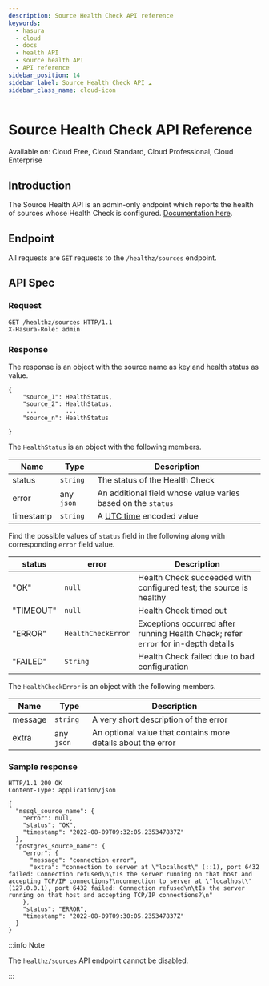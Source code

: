```yaml
---
description: Source Health Check API reference
keywords:
  - hasura
  - cloud
  - docs
  - health API
  - source health API
  - API reference
sidebar_position: 14
sidebar_label: Source Health Check API ☁️
sidebar_class_name: cloud-icon
---
```


# Source Health Check API Reference

<div className="badge badge--primary heading-badge">
  Available on: Cloud Free, Cloud Standard, Cloud Professional, Cloud Enterprise
</div>

## Introduction

The Source Health API is an admin-only endpoint which reports the health of sources whose Health Check is configured.
[Documentation here](/deployment/health-checks/source-health-check.mdx).

## Endpoint

All requests are `GET` requests to the `/healthz/sources` endpoint.

## API Spec

### Request

```http
GET /healthz/sources HTTP/1.1
X-Hasura-Role: admin
```

### Response

The response is an object with the source name as key and health status as value.

```none
{
    "source_1": HealthStatus,
    "source_2": HealthStatus,
     ...        ...
    "source_n": HealthStatus

}
```

The `HealthStatus` is an object with the following members.

| Name      | Type       | Description                                                                          |
| --------- | ---------- | ------------------------------------------------------------------------------------ |
| status    | `string`   | The status of the Health Check                                                       |
| error     | any `json` | An additional field whose value varies based on the `status`                         |
| timestamp | `string`   | A [UTC time](https://en.wikipedia.org/wiki/Coordinated_Universal_Time) encoded value |

Find the possible values of `status` field in the following along with corresponding `error` field value.

| status    | error              | Description                                                                        |
| --------- | ------------------ | ---------------------------------------------------------------------------------- |
| "OK"      | `null`             | Health Check succeeded with configured test; the source is healthy                 |
| "TIMEOUT" | `null`             | Health Check timed out                                                             |
| "ERROR"   | `HealthCheckError` | Exceptions occurred after running Health Check; refer `error` for in-depth details |
| "FAILED"  | `String`           | Health Check failed due to bad configuration                                       |

The `HealthCheckError` is an object with the following members.

| Name    | Type       | Description                                                  |
| ------- | ---------- | ------------------------------------------------------------ |
| message | `string`   | A very short description of the error                        |
| extra   | any `json` | An optional value that contains more details about the error |

### Sample response

```http
HTTP/1.1 200 OK
Content-Type: application/json

{
  "mssql_source_name": {
    "error": null,
    "status": "OK",
    "timestamp": "2022-08-09T09:32:05.235347837Z"
  },
  "postgres_source_name": {
    "error": {
      "message": "connection error",
      "extra": "connection to server at \"localhost\" (::1), port 6432 failed: Connection refused\n\tIs the server running on that host and accepting TCP/IP connections?\nconnection to server at \"localhost\" (127.0.0.1), port 6432 failed: Connection refused\n\tIs the server running on that host and accepting TCP/IP connections?\n"
    },
    "status": "ERROR",
    "timestamp": "2022-08-09T09:30:05.235347837Z"
  }
}
```

:::info Note

The `healthz/sources` API endpoint cannot be disabled.

:::
